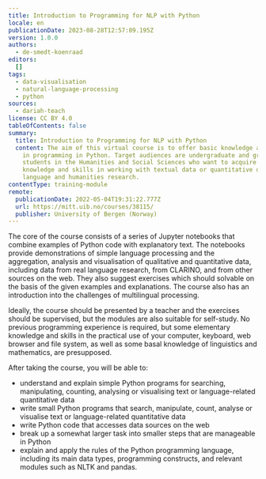 ```yaml
---
title: Introduction to Programming for NLP with Python
locale: en
publicationDate: 2023-08-28T12:57:09.195Z
version: 1.0.0
authors:
  - de-smedt-koenraad
editors:
  []
tags:
  - data-visualisation
  - natural-language-processing
  - python
sources:
  - dariah-teach
license: CC BY 4.0
tableOfContents: false
summary:
  title: Introduction to Programming for NLP with Python
  content: The aim of this virtual course is to offer basic knowledge and skills
    in programming in Python. Target audiences are undergraduate and graduate
    students in the Humanities and Social Sciences who want to acquire hands-on
    knowledge and skills in working with textual data or quantitative data in
    language and humanities research.
contentType: training-module
remote:
  publicationDate: 2022-05-04T19:31:22.777Z
  url: https://mitt.uib.no/courses/38115/
  publisher: University of Bergen (Norway)
---
```

The core of the course consists of a series of Jupyter notebooks that combine examples of Python code with explanatory text. The notebooks provide demonstrations of simple language processing and the aggregation, analysis and visualisation of qualitative and quantitative data, including data from real language research, from CLARINO, and from other sources on the web. They also suggest exercises which should solvable on the basis of the given examples and explanations. The course also has an introduction into the challenges of multilingual processing.

Ideally, the course should be presented by a teacher and the exercises should be supervised, but the modules are also suitable for self-study. No previous programming experience is required, but some elementary knowledge and skills in the practical use of your computer, keyboard, web browser and file system, as well as some basal knowledge of linguistics and mathematics, are presupposed.

After taking the course, you will be able to:

* understand and explain simple Python programs for searching, manipulating, counting, analysing or visualising text or language-related quantitative data
* write small Python programs that search, manipulate, count, analyse or visualise text or language-related quantitative data
* write Python code that accesses data sources on the web
* break up a somewhat larger task into smaller steps that are manageable in Python
* explain and apply the rules of the Python programming language, including its main data types, programming constructs, and relevant modules such as NLTK and pandas.

